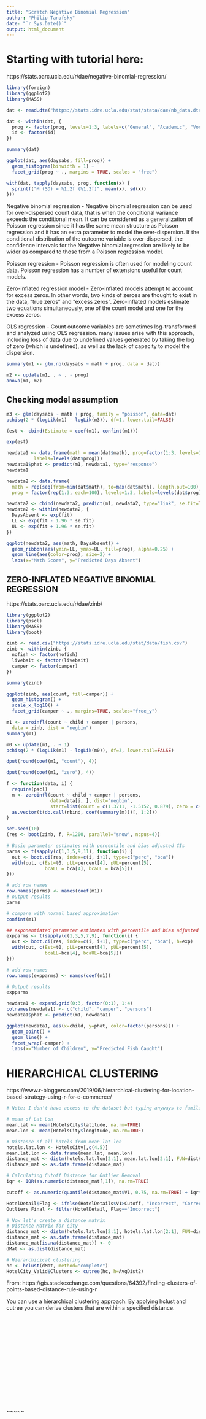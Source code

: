 ```yaml
---
title: "Scratch Negative Binomial Regression"
author: "Philip Tanofsky"
date: "`r Sys.Date()`"
output: html_document
---
```


# Starting with tutorial here:

https://stats.oarc.ucla.edu/r/dae/negative-binomial-regression/

```r
library(foreign)
library(ggplot2)
library(MASS)
```

```r
dat <- read.dta("https://stats.idre.ucla.edu/stat/stata/dae/nb_data.dta")
```

```r
dat <- within(dat, {
  prog <- factor(prog, levels=1:3, labels=c("General", "Academic", "Vocational"))
  id <- factor(id)
})

summary(dat)
```

```r
ggplot(dat, aes(daysabs, fill=prog)) +
  geom_histogram(binwidth = 1) +
  facet_grid(prog ~ ., margins = TRUE, scales = "free")
```

```r
with(dat, tapply(daysabs, prog, function(x) {
  sprintf("M (SD) = %1.2f (%1.2f)", mean(x), sd(x))
}))
```

Negative binomial regression - Negative binomial regression can be used for over-dispersed count data, that is when the conditional variance exceeds the conditional mean. It can be considered as a generalization of Poisson regression since it has the same mean structure as Poisson regression and it has an extra parameter to model the over-dispersion. If the conditional distribution of the outcome variable is over-dispersed, the confidence intervals for the Negative binomial regression are likely to be wider as compared to those from a Poisson regression model.

Poisson regression - Poisson regression is often used for modeling count data. Poisson regression has a number of extensions useful for count models.

Zero-inflated regression model - Zero-inflated models attempt to account for excess zeros. In other words, two kinds of zeroes are thought to exist in the data, "true zeros" and "excess zeros". Zero-inflated models estimate two equations simultaneously, one of the count model and one for the excess zeros.

OLS regression - Count outcome variables are sometimes log-transformed and analyzed using OLS regression. many issues arise with this approach, including loss of data due to undefined values generated by taking the log of zero (which is undefined), as well as the lack of capacity to model the dispersion.


```r
summary(m1 <- glm.nb(daysabs ~ math + prog, data = dat))
```

```r
m2 <- update(m1, . ~ . - prog)
anova(m1, m2)
```

## Checking model assumption

```r
m3 <- glm(daysabs ~ math + prog, family = "poisson", data=dat)
pchisq(2 * (logLik(m1) - logLik(m3)), df=1, lower.tail=FALSE)
```

```r
(est <- cbind(Estimate = coef(m1), confint(m1)))
```

```r
exp(est)
```

```r
newdata1 <- data.frame(math = mean(dat$math), prog=factor(1:3, levels=1:3,
          labels=levels(dat$prog)))
newdata1$phat <- predict(m1, newdata1, type="response")
newdata1
```

```r
newdata2 <- data.frame(
  math = rep(seq(from=min(dat$math), to=max(dat$math), length.out=100), 3),
  prog = factor(rep(1:3, each=100), levels=1:3, labels=levels(dat$prog)))

newdata2 <- cbind(newdata2, predict(m1, newdata2, type="link", se.fit=TRUE))
newdata2 <- within(newdata2, {
  DaysAbsent <- exp(fit)
  LL <- exp(fit - 1.96 * se.fit)
  UL <- exp(fit + 1.96 * se.fit)
})

ggplot(newdata2, aes(math, DaysAbsent)) +
  geom_ribbon(aes(ymin=LL, ymax=UL, fill=prog), alpha=0.25) + 
  geom_line(aes(color=prog), size=2) +
  labs(x="Math Score", y="Predicted Days Absent")
```

## ZERO-INFLATED NEGATIVE BINOMIAL REGRESSION

https://stats.oarc.ucla.edu/r/dae/zinb/

```r
library(ggplot2)
library(pscl)
library(MASS)
library(boot)
```

```r
zinb <- read.csv("https://stats.idre.ucla.edu/stat/data/fish.csv")
zinb <- within(zinb, {
  nofish <- factor(nofish)
  livebait <- factor(livebait)
  camper <- factor(camper)
})

summary(zinb)
```

```r
ggplot(zinb, aes(count, fill=camper)) +
  geom_histogram() +
  scale_x_log10() +
  facet_grid(camper ~ ., margins=TRUE, scales="free_y")
```

```r
m1 <- zeroinfl(count ~ child + camper | persons,
  data = zinb, dist = "negbin")
summary(m1)
```

```r
m0 <- update(m1, . ~ 1)
pchisq(2 * (logLik(m1) - logLik(m0)), df=3, lower.tail=FALSE)
```

```r
dput(round(coef(m1, "count"), 4))
```

```r
dput(round(coef(m1, "zero"), 4))
```

```r
f <- function(data, i) {
  require(pscl)
  m <- zeroinfl(count ~ child + camper | persons,
                data=data[i, ], dist="negbin",
                start=list(count = c(1.3711, -1.5152, 0.879), zero = c(1.6028, -1.6663)))
  as.vector(t(do.call(rbind, coef(summary(m)))[, 1:2]))
}

set.seed(10)
(res <- boot(zinb, f, R=1200, parallel="snow", ncpus=4))
```

```r
# Basic parameter estimates with percentile and bias adjusted CIs
parms <- t(sapply(c(1,3,5,9,11), function(i) {
  out <- boot.ci(res, index=c(i, i+1), type=c("perc", "bca"))
  with(out, c(Est=t0, pLL=percent[4], pUL=percent[5],
              bcaLL = bca[4], bcaUL = bca[5]))
}))

# add row names
row.names(parms) <- names(coef(m1))
# output results
parms
```

```r
# compare with normal based approximation
confint(m1)
```

```r
## exponentiated parameter estimates with percentile and bias adjusted CIs
expparms <- t(sapply(c(1,3,5,7,9), function(i) {
  out <- boot.ci(res, index=c(i, i+1), type=c("perc", "bca"), h=exp)
  with(out, c(Est=t0, pLL=percent[4], pUL=percent[5],
              bcaLL=bca[4], bcaUL=bca[5]))
}))

# add row names
row.names(expparms) <- names(coef(m1))

# Output results
expparms
```

```r
newdata1 <- expand.grid(0:3, factor(0:1), 1:4)
colnames(newdata1) <- c("child", "camper", "persons")
newdata1$phat <- predict(m1, newdata1)

ggplot(newdata1, aes(x=child, y=phat, color=factor(persons))) +
  geom_point() +
  geom_line() +
  facet_wrap(~camper) +
  labs(x="Number of Children", y="Predicted Fish Caught")
```

# HIERARCHICAL CLUSTERING

https://www.r-bloggers.com/2019/06/hierarchical-clustering-for-location-based-strategy-using-r-for-e-commerce/


```r
# Note: I don't have access to the dataset but typing anyways to familiarize myself with the functions used

# mean of Lat Lon
mean.lat <- mean(HotelsCity$latitude, na.rm=TRUE)
mean.lon <- mean(HotelsCity$longitude, na.rm=TRUE)

# Distance of all hotels from mean lat lon
hotels.lat.lon <- HotelsCity[,c(4.5)]
mean.lat.lon <- data.frame(mean.lat, mean.lon)
distance_mat <- distm(hotels.lat.lon[2:1], mean.lat.lon[2:1], FUN=distHaversine)
distance_mat <- as.data.frame(distance_mat)
```

```r
# Calculating Cutoff Distance for Outlier Removal
iqr <- IQR(as.numeric(distance_mat[,1]), na.rm=TRUE)

cutoff <- as.numeric(quantile(distance_mat$V1, 0.75, na.rm=TRUE) + iqr*1.5)

HotelDetail$Flag <- ifelse(HotelDetails$V1>Cutoff, "Incorrect", "Correct")
Outliers_Final <- filter(HotelDetail, Flag=="Incorrect")
```

```r
# Now let's create a distance matrix
# Distance Matrix for city
distance_mat <- distm(hotels.lat.lon[2:1], hotels.lat.lon[2:1], FUN=distHaversine)
distance_mat <- as.data.frame(distance_mat)
distance_mat[is.na(distance_mat)] <- 0
dMat <- as.dist(distance_mat)
```

```r
# Hierarchicical clustering
hc <- hclust(dMat, method="complete")
HotelCity_Valid$Clusters <- cutree(hc, h=AvgDist2)
```

From: https://gis.stackexchange.com/questions/64392/finding-clusters-of-points-based-distance-rule-using-r

You can use a hierarchical clustering approach. By applying hclust and cutree you can derive clusters that are within a specified distance.

```r

```

```r

```

```r

```

```r

```

```r

```

```r

```

```r

```

```r

```

```r

```

```r

```

```r

```

```r

```

```r

```

```r

```

```r

```

```r

```

```r

```


~~~~~

```r

```

```r

```

```r

```

```r

```

```r

```
